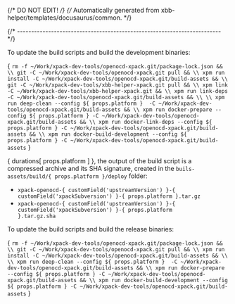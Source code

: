 {/* DO NOT EDIT! */}
{/* Automatically generated from xbb-helper/templates/docusaurus/common. */}




{/* ------------------------------------------------------------------------ */}

To update the build scripts and build the development binaries:

<CodeBlock language="sh"> {
`rm -f ~/Work/xpack-dev-tools/openocd-xpack.git/package-lock.json && \\
git -C ~/Work/xpack-dev-tools/openocd-xpack.git pull && \\
xpm run install -C ~/Work/xpack-dev-tools/openocd-xpack.git/build-assets && \\
git -C ~/Work/xpack-dev-tools/xbb-helper-xpack.git pull && \\
xpm link -C ~/Work/xpack-dev-tools/xbb-helper-xpack.git && \\
xpm run link-deps -C ~/Work/xpack-dev-tools/openocd-xpack.git/build-assets && \\
\\
xpm run deep-clean --config ${ props.platform }  -C ~/Work/xpack-dev-tools/openocd-xpack.git/build-assets && \\
xpm run docker-prepare --config ${ props.platform } -C ~/Work/xpack-dev-tools/openocd-xpack.git/build-assets && \\
xpm run docker-link-deps --config ${ props.platform } -C ~/Work/xpack-dev-tools/openocd-xpack.git/build-assets && \\
xpm run docker-build-development --config ${ props.platform } -C ~/Work/xpack-dev-tools/openocd-xpack.git/build-assets`
} </CodeBlock>

{ durations[ props.platform ] }, the output of the build script is a compressed
archive and its SHA signature, created in
the <code>buils-assets/build/{ props.platform }/deploy</code> folder:

* <code>xpack-openocd-{ customField('upstreamVersion') }-{ customField('xpackSubversion') }-{ props.platform }.tar.gz</code>
* <code>xpack-openocd-{ customField('upstreamVersion') }-{ customField('xpackSubversion') }-{ props.platform }.tar.gz.sha</code>

To update the build scripts and build the release binaries:

<CodeBlock language="sh"> {
`rm -f ~/Work/xpack-dev-tools/openocd-xpack.git/package-lock.json && \\
git -C ~/Work/xpack-dev-tools/openocd-xpack.git pull && \\
xpm run install -C ~/Work/xpack-dev-tools/openocd-xpack.git/build-assets && \\
\\
xpm run deep-clean --config ${ props.platform }  -C ~/Work/xpack-dev-tools/openocd-xpack.git/build-assets && \\
xpm run docker-prepare --config ${ props.platform } -C ~/Work/xpack-dev-tools/openocd-xpack.git/build-assets && \\
xpm run docker-build-development --config ${ props.platform } -C ~/Work/xpack-dev-tools/openocd-xpack.git/build-assets`
} </CodeBlock>
